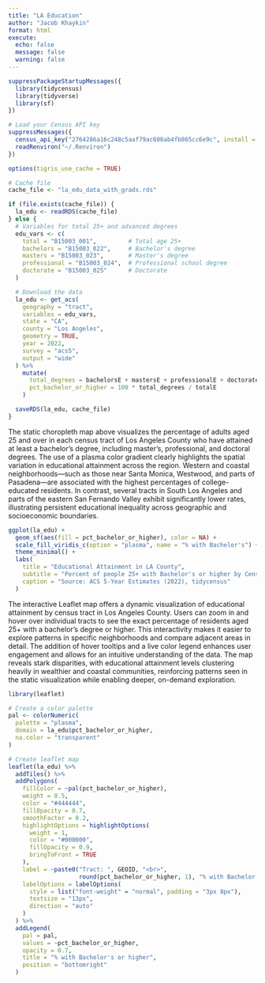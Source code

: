 ```yaml
---
title: "LA Education"
author: "Jacob Khaykin"
format: html
execute: 
  echo: false
  message: false
  warning: false 
---
```


```r
suppressPackageStartupMessages({
  library(tidycensus)
  library(tidyverse)
  library(sf)
})

# Load your Census API key
suppressMessages({
  census_api_key("2764286a16c248c5aaf79ac608ab4fb865cc6e9c", install = TRUE, overwrite = TRUE)
  readRenviron("~/.Renviron")
})

options(tigris_use_cache = TRUE)

# Cache file
cache_file <- "la_edu_data_with_grads.rds"

if (file.exists(cache_file)) {
  la_edu <- readRDS(cache_file)
} else {
  # Variables for total 25+ and advanced degrees
  edu_vars <- c(
    total = "B15003_001",         # Total age 25+
    bachelors = "B15003_022",     # Bachelor's degree
    masters = "B15003_023",       # Master's degree
    professional = "B15003_024",  # Professional school degree
    doctorate = "B15003_025"      # Doctorate
  )

  # Download the data
  la_edu <- get_acs(
    geography = "tract",
    variables = edu_vars,
    state = "CA",
    county = "Los Angeles",
    geometry = TRUE,
    year = 2022,
    survey = "acs5",
    output = "wide"
  ) %>%
    mutate(
      total_degrees = bachelorsE + mastersE + professionalE + doctorateE,
      pct_bachelor_or_higher = 100 * total_degrees / totalE
    )

  saveRDS(la_edu, cache_file)
}


```
The static choropleth map above visualizes the percentage of adults aged 25 and over in each census tract of Los Angeles County who have attained at least a bachelor’s degree, including master’s, professional, and doctoral degrees. The use of a plasma color gradient clearly highlights the spatial variation in educational attainment across the region. Western and coastal neighborhoods—such as those near Santa Monica, Westwood, and parts of Pasadena—are associated with the highest percentages of college-educated residents. In contrast, several tracts in South Los Angeles and parts of the eastern San Fernando Valley exhibit significantly lower rates, illustrating persistent educational inequality across geographic and socioeconomic boundaries.
```r
ggplot(la_edu) +
  geom_sf(aes(fill = pct_bachelor_or_higher), color = NA) +
  scale_fill_viridis_c(option = "plasma", name = "% with Bachelor's") +
  theme_minimal() +
  labs(
    title = "Educational Attainment in LA County",
    subtitle = "Percent of people 25+ with Bachelor's or higher by Census Tract",
    caption = "Source: ACS 5-Year Estimates (2022), tidycensus"
  )

```
The interactive Leaflet map offers a dynamic visualization of educational attainment by census tract in Los Angeles County. Users can zoom in and hover over individual tracts to see the exact percentage of residents aged 25+ with a bachelor’s degree or higher. This interactivity makes it easier to explore patterns in specific neighborhoods and compare adjacent areas in detail. The addition of hover tooltips and a live color legend enhances user engagement and allows for an intuitive understanding of the data. The map reveals stark disparities, with educational attainment levels clustering heavily in wealthier and coastal communities, reinforcing patterns seen in the static visualization while enabling deeper, on-demand exploration.

```r
library(leaflet)

# Create a color palette
pal <- colorNumeric(
  palette = "plasma",
  domain = la_edu$pct_bachelor_or_higher,
  na.color = "transparent"
)

# Create leaflet map
leaflet(la_edu) %>%
  addTiles() %>%
  addPolygons(
    fillColor = ~pal(pct_bachelor_or_higher),
    weight = 0.5,
    color = "#444444",
    fillOpacity = 0.7,
    smoothFactor = 0.2,
    highlightOptions = highlightOptions(
      weight = 1,
      color = "#000000",
      fillOpacity = 0.9,
      bringToFront = TRUE
    ),
    label = ~paste0("Tract: ", GEOID, "<br>",
                    round(pct_bachelor_or_higher, 1), "% with Bachelor's or higher"),
    labelOptions = labelOptions(
      style = list("font-weight" = "normal", padding = "3px 8px"),
      textsize = "13px",
      direction = "auto"
    )
  ) %>%
  addLegend(
    pal = pal,
    values = ~pct_bachelor_or_higher,
    opacity = 0.7,
    title = "% with Bachelor's or higher",
    position = "bottomright"
  )

```
